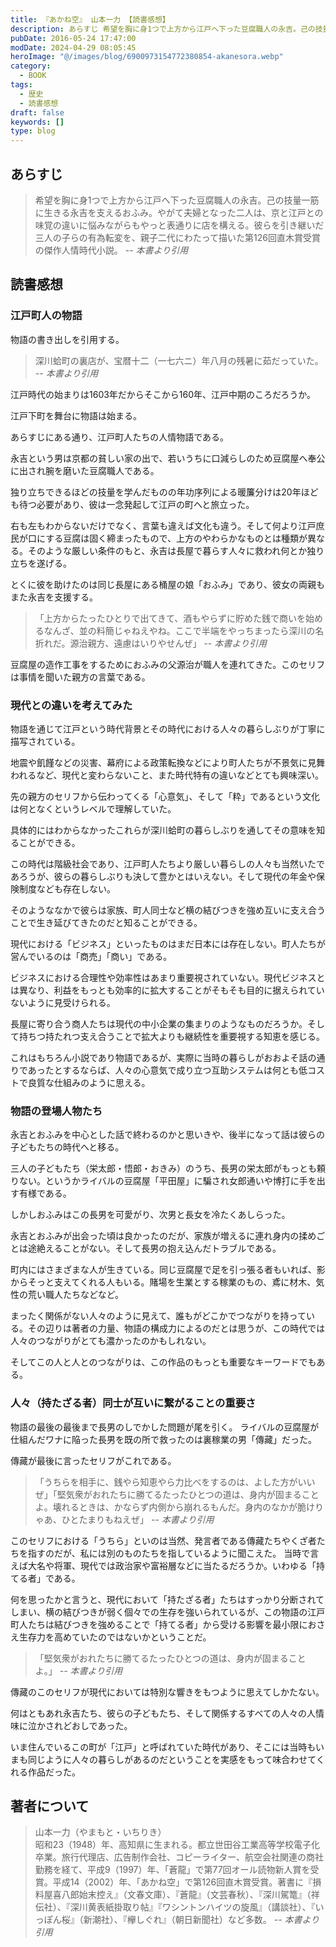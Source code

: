```yaml
---
title: 『あかね空』 山本一力 【読書感想】
description: あらすじ 希望を胸に身1つで上方から江戸へ下った豆腐職人の永吉。己の技量一筋に生きる永吉を支えるおふみ。やがて夫婦となった二人は、京と江戸との味覚の違いに悩みながらもやっと表通りに店を構える。彼らを引き継いだ三人の子らの有為転変を、親子二代にわたって描いた第126回直木賞受賞の傑作人情時代小説。
pubDate: 2016-05-24 17:47:00
modDate: 2024-04-29 08:05:45
heroImage: "@/images/blog/6900973154772380854-akanesora.webp"
category:
  - BOOK
tags:
  - 歴史
  - 読書感想
draft: false
keywords: []
type: blog
---
```


## あらすじ

> 希望を胸に身1つで上方から江戸へ下った豆腐職人の永吉。己の技量一筋に生きる永吉を支えるおふみ。やがて夫婦となった二人は、京と江戸との味覚の違いに悩みながらもやっと表通りに店を構える。彼らを引き継いだ三人の子らの有為転変を、親子二代にわたって描いた第126回直木賞受賞の傑作人情時代小説。 <cite>-- 本書より引用</cite>

## 読書感想

### 江戸町人の物語

物語の書き出しを引用する。

> 深川蛤町の裏店が、宝暦十二（一七六ニ）年八月の残暑に茹だっていた。 <cite>-- 本書より引用</cite>

江戸時代の始まりは1603年だからそこから160年、江戸中期のころだろうか。

江戸下町を舞台に物語は始まる。

あらすじにある通り、江戸町人たちの人情物語である。

永吉という男は京都の貧しい家の出で、若いうちに口減らしのため豆腐屋へ奉公に出され腕を磨いた豆腐職人である。

独り立ちできるほどの技量を学んだものの年功序列による暖簾分けは20年ほども待つ必要があり、彼は一念発起して江戸の町へと旅立った。

右も左もわからないだけでなく、言葉も違えば文化も違う。そして何より江戸庶民が口にする豆腐は固く締まったもので、上方のやわらかなものとは種類が異なる。そのような厳しい条件のもと、永吉は長屋で暮らす人々に救われ何とか独り立ちを遂げる。

とくに彼を助けたのは同じ長屋にある桶屋の娘「おふみ」であり、彼女の両親もまた永吉を支援する。

> 「上方からたったひとりで出てきて、酒もやらずに貯めた銭で商いを始めるなんざ、並の料簡じゃねえやね。ここで半端をやっちまったら深川の名折れだ。源治親方、遠慮はいりやせんぜ」 <cite>-- 本書より引用</cite>

豆腐屋の造作工事をするためにおふみの父源治が職人を連れてきた。このセリフは事情を聞いた親方の言葉である。

### 現代との違いを考えてみた

物語を通じて江戸という時代背景とその時代における人々の暮らしぶりが丁寧に描写されている。

地震や飢饉などの災害、幕府による政策転換などにより町人たちが不景気に見舞われるなど、現代と変わらないこと、また時代特有の違いなどとても興味深い。

先の親方のセリフから伝わってくる「心意気」、そして「粋」であるという文化は何となくというレベルで理解していた。

具体的にはわからなかったこれらが深川蛤町の暮らしぶりを通してその意味を知ることができる。

この時代は階級社会であり、江戸町人たちより厳しい暮らしの人々も当然いたであろうが、彼らの暮らしぶりも決して豊かとはいえない。そして現代の年金や保険制度なども存在しない。

そのようななかで彼らは家族、町人同士など横の結びつきを強め互いに支え合うことで生き延びてきたのだと知ることができる。

現代における「ビジネス」といったものはまだ日本には存在しない。町人たちが営んでいるのは「商売」「商い」である。

ビジネスにおける合理性や効率性はあまり重要視されていない。現代ビジネスとは異なり、利益をもっとも効率的に拡大することがそもそも目的に据えられていないように見受けられる。

長屋に寄り合う商人たちは現代の中小企業の集まりのようなものだろうか。そして持ちつ持たれつ支え合うことで拡大よりも継続性を重要視する知恵を感じる。

これはもちろん小説であり物語であるが、実際に当時の暮らしがおおよそ話の通りであったとするならば、人々の心意気で成り立つ互助システムは何とも低コストで良質な仕組みのように思える。

### 物語の登場人物たち

永吉とおふみを中心とした話で終わるのかと思いきや、後半になって話は彼らの子どもたちの時代へと移る。

三人の子どもたち（栄太郎・悟郎・おきみ）のうち、長男の栄太郎がもっとも頼りない。というかライバルの豆腐屋「平田屋」に騙され女郎通いや博打に手を出す有様である。

しかしおふみはこの長男を可愛がり、次男と長女を冷たくあしらった。

永吉とおふみが出会った頃は良かったのだが、家族が増えるに連れ身内の揉めごとは途絶えることがない。そして長男の抱え込んだトラブルである。

町内にはさまざまな人が生きている。同じ豆腐屋で足を引っ張る者もいれば、影からそっと支えてくれる人もいる。賭場を生業とする稼業のもの、鳶に材木、気性の荒い職人たちなどなど。

まったく関係がない人々のように見えて、誰もがどこかでつながりを持っている。その辺りは著者の力量、物語の構成力によるのだとは思うが、この時代では人々のつながりがとても濃かったのかもしれない。

そしてこの人と人とのつながりは、この作品のもっとも重要なキーワードでもある。

### 人々（持たざる者）同士が互いに繋がることの重要さ

物語の最後の最後まで長男のしでかした問題が尾を引く。 ライバルの豆腐屋が仕組んだワナに陥った長男を既の所で救ったのは裏稼業の男「傳藏」だった。

傳藏が最後に言ったセリフがこれである。

> 「うちらを相手に、銭やら知恵やら力比べをするのは、よした方がいいぜ」「堅気衆がおれたちに勝てるたったひとつの道は、身内が固まることよ。壊れるときは、かならず内側から崩れるもんだ。身内のなかが脆けりゃあ、ひとたまりもねえぜ」 <cite>-- 本書より引用</cite>

このセリフにおける「うちら」といのは当然、発言者である傳藏たちやくざ者たちを指すのだが、私には別のものたちを指しているように聞こえた。
当時で言えば大名や将軍、現代では政治家や富裕層などに当たるだろうか。いわゆる「持てる者」である。

何を思ったかと言うと、現代において「持たざる者」たちはすっかり分断されてしまい、横の結びつきが弱く個々での生存を強いられているが、この物語の江戸町人たちは結びつきを強めることで「持てる者」から受ける影響を最小限におさえ生存力を高めていたのではないかということだ。

> 「堅気衆がおれたちに勝てるたったひとつの道は、身内が固まることよ。」 <cite>-- 本書より引用</cite>

傳藏のこのセリフが現代においては特別な響きをもつように思えてしかたない。

何はともあれ永吉たち、彼らの子どもたち、そして関係するすべての人々の人情味に泣かされどおしであった。

いま住んでいるこの町が「江戸」と呼ばれていた時代があり、そこには当時もいまも同じように人々の暮らしがあるのだということを実感をもって味合わせてくれる作品だった。

<div class='not-prose'>
	<div data-vc_mylinkbox_id='886764896'></div>
</div>

## 著者について

> 山本一力（やまもと・いちりき） <br />
> 昭和23（1948）年、高知県に生まれる。都立世田谷工業高等学校電子化卒業。旅行代理店、広告制作会社、コピーライター、航空会社関連の商社勤務を経て、平成9（1997）年、「蒼龍」で第77回オール読物新人賞を受賞。平成14（2002）年、「あかね空」で第126回直木賞受賞。著書に『損料屋喜八郎始末控え』（文春文庫）、『蒼龍』（文芸春秋）、『深川駕篭』（祥伝社）、『深川黄表紙掛取り帖』『ワシントンハイツの旋風』（講談社）、『いっぽん桜』（新潮社）、『欅しぐれ』（朝日新聞社）など多数。 <cite>-- 本書より引用</cite>
